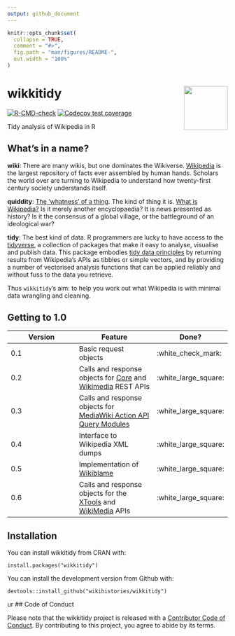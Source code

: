 ```yaml
---
output: github_document
---
```


<!-- README.md is generated from README.Rmd. Please edit that file -->

```r
knitr::opts_chunk$set(
  collapse = TRUE,
  comment = "#>",
  fig.path = "man/figures/README-",
  out.width = "100%"
)
```

# wikkitidy <a href="https://wikihistories.github.io/wikkitidy/"><img src="man/figures/logo.png" align="right" height="100" /></a>

<!-- badges: start -->
[![R-CMD-check](https://github.com/wikihistories/wikkitidy/actions/workflows/R-CMD-check.yaml/badge.svg)](https://github.com/wikihistories/wikkitidy/actions/workflows/R-CMD-check.yaml)
[![Codecov test coverage](https://codecov.io/gh/wikihistories/wikkitidy/branch/main/graph/badge.svg)](https://app.codecov.io/gh/wikihistories/wikkitidy?branch=main)
<!-- badges: end -->

Tidy analysis of Wikipedia in R

## What's in a name?

**wiki**: There are many wikis, but one dominates the Wikiverse. [Wikipedia](https://www.wikipedia.org/) is the largest repository of facts ever assembled by human hands. Scholars the world over are turning to Wikipedia to understand how twenty-first century society understands itself.

**quiddity**: [The 'whatness' of a thing](https://en.wikipedia.org/wiki/Quiddity). The kind of thing it is. [What is Wikipedia?](https://en.wikipedia.org/wiki/Wikipedia:NOT) Is it merely another encyclopaedia? It is news presented as history? Is it the consensus of a global village, or the battleground of an ideological war?

**tidy**: The best kind of data. R programmers are lucky to have access to the [tidyverse](https://joss.theoj.org/papers/10.21105/joss.01686), a collection of packages that make it easy to analyse, visualise and publish data. This package embodies [tidy data principles](https://www.jstatsoft.org/article/view/v059i10) by returning results from Wikipedia's APIs as tibbles or simple vectors, and by providing a number of vectorised analysis functions that can be applied reliably and without fuss to the data you retrieve.

Thus `wikkitidy`'s aim: to help you work out what Wikipedia is with minimal data wrangling and cleaning. 

## Getting to 1.0

| Version | Feature | Done? |
| ------- | ------- | --- |
| 0.1 | Basic request objects | :white_check_mark: |
| 0.2 | Calls and response objects for [Core](https://www.mediawiki.org/wiki/API:REST_API) and [Wikimedia](https://www.mediawiki.org/wiki/Wikimedia_REST_API) REST APIs | :white_large_square: |
| 0.3 | Calls and response objects for [MediaWiki Action API Query Modules](https://www.mediawiki.org/wiki/API:Query) | :white_large_square: |
| 0.4 | Interface to Wikipedia XML dumps | :white_large_square: |
| 0.5 | Implementation of [Wikiblame](https://github.com/FlominatorTM/wikiblame) | :white_large_square: |
| 0.6 | Calls and response objects for the [XTools](https://www.mediawiki.org/wiki/XTools/API) and [WikiMedia](https://wikimedia.org/api/rest_v1/) APIs | :white_large_square: |

## Installation

You can install wikkitidy from CRAN with:

```
install.packages("wikkitidy")
```

You can install the development version from Github with:

```
devtools::install_github("wikihistories/wikkitidy")
```
ur
## Code of Conduct

Please note that the wikkitidy project is released with a [Contributor Code of Conduct](https://wikihistories.github.io/wikkitidy/CODE_OF_CONDUCT.html). By contributing to this project, you agree to abide by its terms.
